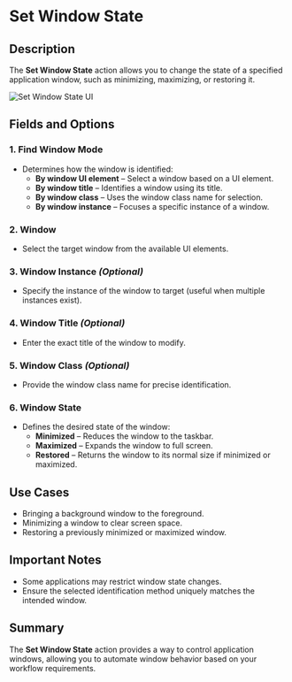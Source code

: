 # Set Window State  

## Description  

The **Set Window State** action allows you to change the state of a specified application window, such as minimizing, maximizing, or restoring it.  

![Set Window State UI](../../../assets/ui-automation/set-window-state.png)  

## Fields and Options  

### **1. Find Window Mode** 

- Determines how the window is identified:  
  - **By window UI element** – Select a window based on a UI element.  
  - **By window title** – Identifies a window using its title.  
  - **By window class** – Uses the window class name for selection.  
  - **By window instance** – Focuses a specific instance of a window.  

### **2. Window** 

- Select the target window from the available UI elements.  

### **3. Window Instance** *(Optional)* 

- Specify the instance of the window to target (useful when multiple instances exist).  

### **4. Window Title** *(Optional)* 

- Enter the exact title of the window to modify.  

### **5. Window Class** *(Optional)* 

- Provide the window class name for precise identification.  

### **6. Window State** 

- Defines the desired state of the window:  
  - **Minimized** – Reduces the window to the taskbar.  
  - **Maximized** – Expands the window to full screen.  
  - **Restored** – Returns the window to its normal size if minimized or maximized.  

## **Use Cases**

- Bringing a background window to the foreground.  
- Minimizing a window to clear screen space.  
- Restoring a previously minimized or maximized window.  

## **Important Notes**

- Some applications may restrict window state changes.  
- Ensure the selected identification method uniquely matches the intended window.  

## **Summary**

The **Set Window State** action provides a way to control application windows, allowing you to automate window behavior based on your workflow requirements.  